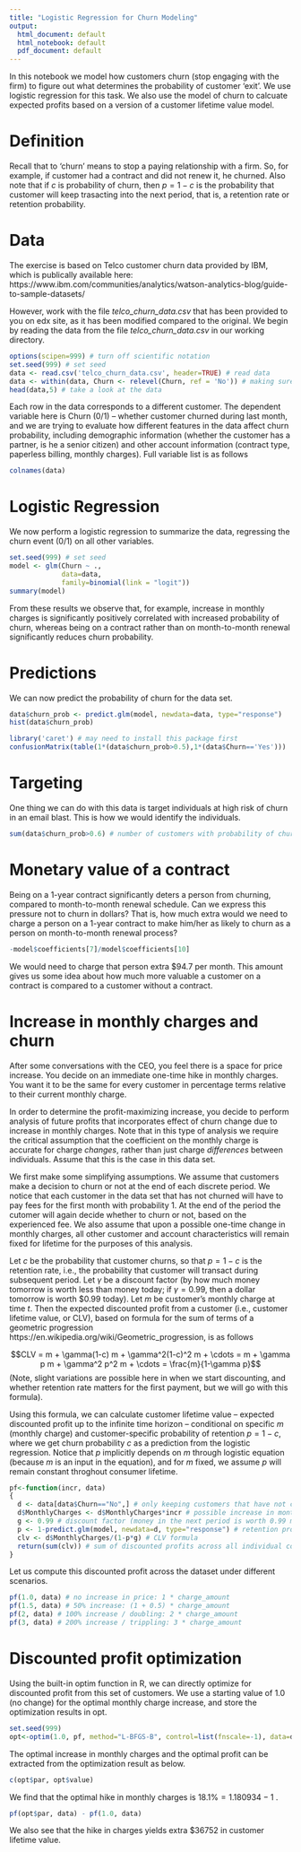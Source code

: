 ```yaml
---
title: "Logistic Regression for Churn Modeling"
output:
  html_document: default
  html_notebook: default
  pdf_document: default
---
```

In this notebook we model how customers churn (stop engaging with the firm) to figure out what determines the probability of customer 'exit'. We use logistic regression for this task. We also use the model of churn to calcuate expected profits based on a version of a customer lifetime value model. 

# Definition

Recall that to 'churn' means to stop a paying relationship with a firm. So, for example, if customer had a contract and did not renew it, he churned. Also note that if $c$ is probability of churn, then $p=1-c$ is the probability that customer will keep trasacting into the next period, that is, a retention rate or retention probability.

# Data

The exercise is based on Telco customer churn data provided by IBM, which is publically available here: https://www.ibm.com/communities/analytics/watson-analytics-blog/guide-to-sample-datasets/

However, work with the file *telco_churn_data.csv* that has been provided to you on edx site, as it has been modified compared to the original. We begin by reading the data from the file *telco_churn_data.csv* in our working directory.

```r
options(scipen=999) # turn off scientific notation
set.seed(999) # set seed
data <- read.csv('telco_churn_data.csv', header=TRUE) # read data
data <- within(data, Churn <- relevel(Churn, ref = 'No')) # making sure Churn == 'Yes' is coded as 1 and Churn == 'No' as zero, in binary logistic regression
head(data,5) # take a look at the data
```

Each row in the data corresponds to a different customer. The dependent variable here is Churn (0/1) -- whether customer churned during last month, and we are trying to evaluate how different features in the data affect churn probability, including demographic information (whether the customer has a partner, is he a senior citizen) and other account information (contract type, paperless billing, monthly charges). Full variable list is as follows

```r
colnames(data)
```

# Logistic Regression

We now perform a logistic regression to summarize the data, regressing the churn event (0/1) on all other variables.

```r
set.seed(999) # set seed
model <- glm(Churn ~ .,  
             data=data,  
             family=binomial(link = "logit"))
summary(model)
```

From these results we observe that, for example, increase in monthly charges is significantly positively correlated with increased probability of churn, whereas being on a contract rather than on month-to-month renewal significantly reduces churn probability.

# Predictions

We can now predict the probability of churn for the data set. 

```r
data$churn_prob <- predict.glm(model, newdata=data, type="response")
hist(data$churn_prob)
```
```r
library('caret') # may need to install this package first
confusionMatrix(table(1*(data$churn_prob>0.5),1*(data$Churn=='Yes')))
```

# Targeting

One thing we can do with this data is target individuals at high risk of churn in an email blast. This is how we would identify the individuals.

```r
sum(data$churn_prob>0.6) # number of customers with probability of churn strictly greater than 60%
```

# Monetary value of a contract

Being on a 1-year contract significantly deters a person from churning, compared to month-to-month renewal schedule. Can we express this pressure not to churn in dollars? That is, how much extra would we need to charge a person on a 1-year contract to make him/her as likely to churn as a person on month-to-month renewal process?
```r
-model$coefficients[7]/model$coefficients[10]
```
We would need to charge that person extra $\$94.7$ per month. This amount gives us some idea about how much more valuable a customer on a contract is compared to a customer without a contract.

# Increase in monthly charges and churn

After some conversations with the CEO, you feel there is a space for price increase. You decide on an immediate one-time hike in monthly charges. You want it to be the same for every customer in percentage terms relative to their current monthly charge.

In order to determine the profit-maximizing increase, you decide to perform analysis of future profits that incorporates effect of churn change due to increase in monthly charges. Note that in this type of analysis we require the critical assumption that the coefficient on the monthly charge is accurate for charge *changes*, rather than just charge *differences* between individuals. Assume that this is the case in this data set.

We first make some simplifying assumptions. We assume that customers make a decision to churn or not at the end of each discrete period. We notice that each customer in the data set that has not churned will have to pay fees for the first month with probability 1. At the end of the period the cutomer will again decide whether to churn or not, based on the experienced fee. We also assume that upon a possible one-time change in monthly charges, all other customer and account characteristics will remain fixed for lifetime for the purposes of this analysis.

Let $c$ be the probability that customer churns, so that $p = 1-c$ is the retention rate, i.e., the probability that customer will transact during subsequent period. Let $\gamma$ be a discount factor (by how much money tomorrow is worth less than money today; if $\gamma = 0.99$, then a dollar tomorrow is worth $\$0.99$ today). Let $m$ be customer's monthly charge at time $t$. Then the expected discounted profit from a customer (i.e., customer lifetime value, or CLV), based on formula for the sum of terms of a geometric progression https://en.wikipedia.org/wiki/Geometric_progression, is as follows

$$CLV = m + \gamma(1-c) m + \gamma^2(1-c)^2 m + \cdots = m + \gamma p m + \gamma^2 p^2 m + \cdots = \frac{m}{1-\gamma p}$$
(Note, slight variations are possible here in when we start discounting, and whether retention rate matters for the first payment, but we will go with this formula).

Using this formula, we can calculate customer lifetime value -- expected discounted profit up to the infinite time horizon -- conditional on specific $m$ (monthly charge) and customer-specific probability of retention $p=1-c$, where we get churn probability $c$ as a prediction from the logistic regression. Notice that $p$ implicitly depends on $m$ through logistic equation (because $m$ is an input in the equation), and for $m$ fixed, we assume $p$ will remain constant throghout consumer lifetime.

```r
pf<-function(incr, data)
{
  d <- data[data$Churn=="No",] # only keeping customers that have not churned yet
  d$MonthlyCharges <- d$MonthlyCharges*incr # possible increase in monthly charges (no increase is incr==1.0)
  g <- 0.99 # discount factor (money in the next period is worth 0.99 money in the period before that)
  p <- 1-predict.glm(model, newdata=d, type="response") # retention probability based on logistic regresion (we assume retention probability will remain constant for each consumer, conditional on fixed d$MonthlyCharges)
  clv <- d$MonthlyCharges/(1-p*g) # CLV formula
  return(sum(clv)) # sum of discounted profits across all individual consumers
}
```

Let us compute this discounted profit across the dataset under different scenarios. 

```r
pf(1.0, data) # no increase in price: 1 * charge_amount
pf(1.5, data) # 50% increase: (1 + 0.5) * charge_amount
pf(2, data) # 100% increase / doubling: 2 * charge_amount
pf(3, data) # 200% increase / trippling: 3 * charge_amount
```
# Discounted profit optimization

Using the built-in optim function in R, we can directly optimize for discounted profit from this set of customers. We use a starting value of 1.0 (no change) for the optimal monthly charge increase, and store the optimization results in opt. 

```r
set.seed(999)
opt<-optim(1.0, pf, method="L-BFGS-B", control=list(fnscale=-1), data=data)
```

The optimal increase in monthly charges and the optimal profit can be extracted from the optimization result as below.
```r
c(opt$par, opt$value)
```
We find that the optimal hike in monthly charges is $18.1\%=1.180934-1$ . 

```r
pf(opt$par, data) - pf(1.0, data)
```
We also see that the hike in charges yields extra $\$36752$ in customer lifetime value.
